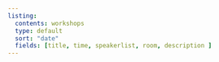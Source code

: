 ```yaml
---
listing:
  contents: workshops
  type: default
  sort: "date"
  fields: [title, time, speakerlist, room, description ]
---
```

